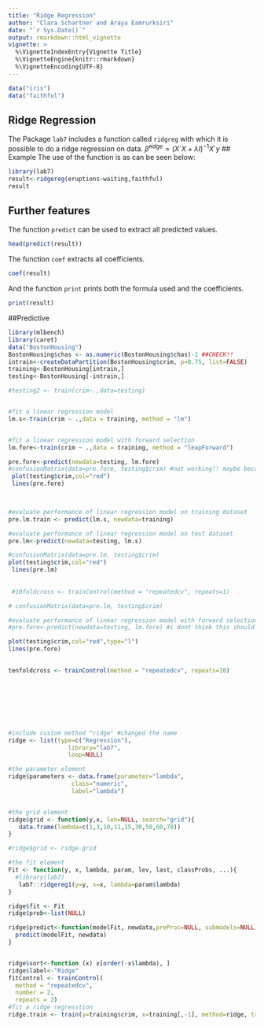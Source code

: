 ```yaml
---
title: "Ridge Regression"
author: "Clara Schartner and Araya Eamrurksiri"
date: "`r Sys.Date()`"
output: rmarkdown::html_vignette
vignette: >
  %\VignetteIndexEntry{Vignette Title}
  %\VignetteEngine{knitr::rmarkdown}
  %\VignetteEncoding{UTF-8}
---
```

```r
data("iris")
data("faithful")
```
## Ridge Regression
The Package `lab7` includes a function called `ridgreg` with which it is possible to do a ridge regression on data.
$\hat \beta^{ridge}=(X´X+ \lambda I)^{-1} X´y$ 
## Example
The use of the function is as can be seen below:
```r
library(lab7)
result<-ridgereg(eruptions~waiting,faithful)
result
```
## Further features
The function `predict` can be used to extract all predicted values.
```r
head(predict(result))
```
The function `coef` extracts all coefficients.
```r
coef(result)
```
And the function `print` prints both the formula used and the coefficients.
```r
print(result)
```

##Predictive
```r
library(mlbench)
library(caret)
data("BostonHousing")
BostonHousing$chas <- as.numeric(BostonHousing$chas)-1 ##CHECK!!
intrain<-createDataPartition(BostonHousing$crim, p=0.75, list=FALSE)
training<-BostonHousing[intrain,]
testing<-BostonHousing[-intrain,]

#testing2 <- train(crim~.,data=testing)


#fit a linear regression model 
lm.s<-train(crim ~ .,data = training, method = "lm")


#fit a linear regression model with forward selection
lm.fore<-train(crim ~ .,data = training, method = "leapForward")

pre.fore<-predict(newdata=testing, lm.fore)
#confusionMatrix(data=pre.fore, testing$crim) #not working!! maybe because metric?
 plot(testing$crim,col="red")
 lines(pre.fore)


 
#evaluate performance of linear regression model on training dataset
pre.lm.train <- predict(lm.s, newdata=training)

#evaluate performance of linear regression model on test dataset
pre.lm<-predict(newdata=testing, lm.s)

#confusionMatrix(data=pre.lm, testing$crim)
plot(testing$crim,col="red")
 lines(pre.lm)
 
 
 #10foldcross <- trainControl(method = "repeatedcv", repeats=1)

# confusionMatrix(data=pre.lm, testing$crim)

#evaluate performance of linear regression model with forward selection on test dataset
#pre.fore<-predict(newdata=testing, lm.fore) #i dont think this should be like this, see below

plot(testing$crim,col="red",type="l")
lines(pre.fore)

 
tenfoldcross <- trainControl(method = "repeatedcv", repeats=10)








#include custom method "ridge" #changed the name 
ridge <- list(type=c("Regression"), 
                 library="lab7",
                 loop=NULL)

#the parameter element
ridge$parameters <- data.frame(parameter="lambda",
                  class="numeric",
                  label="lambda")


#the grid element
ridge$grid <- function(y,x, len=NULL, search="grid"){
   data.frame(lambda=c(1,3,10,11,15,30,50,60,70))
}

#ridge$grid <- ridge.grid

#the fit element
Fit <- function(y, x, lambda, param, lev, last, classProbs, ...){
  #library(lab7)
   lab7::ridgereg1(y=y, x=x, lambda=param$lambda) 
}

ridge$fit <- Fit
ridge$prob<-list(NULL)

ridge$predict<-function(modelFit, newdata,preProc=NULL, submodels=NULL){
  predict(modelFit, newdata)
}


ridge$sort<-function (x) x[order(-x$lambda), ]
ridge$label<-"Ridge"
fitControl <- trainControl(
  method = "repeatedcv",
  number = 2,
  repeats = 2)
#fit a ridge regresstion 
ridge.train <- train(y=training$crim, x=training[,-1], method=ridge, trControl = fitControl)
              
```

